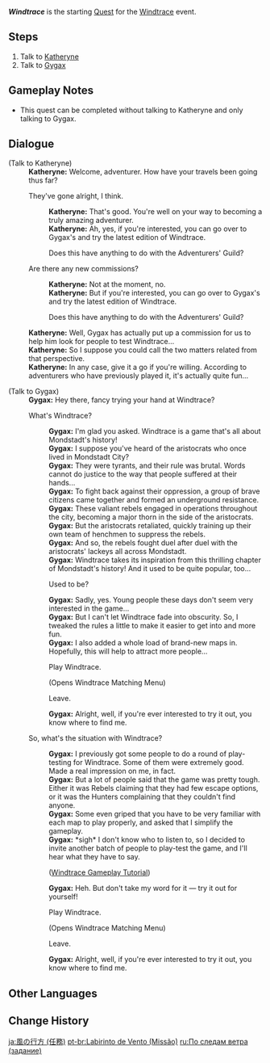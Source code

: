 {{About|Quest|the [[event]]|Windtrace}}
{{Quest Infobox
|id            = 70660
|title         = Windtrace
|image         = <!-- Event Quest Windtrace 2022-01-13.png -->
|type          = World
|region        = Mondstadt
|area          = Starfell Valley
|subarea       = Mondstadt City
|event_name    = Windtrace/2022-01-13
|event_label   = Windtrace
|requirement   = Reach [[Adventure Rank]] 20
|startLocation = [[Mondstadt City|Mondstadt]], [[Mondstadt]]
|rewards       = Mora*10,000;Adventurer's Experience*4
|otherRewards  = 
* Unlocks the [[Windtrace/2022-01-13|Windtrace]] event.
|characters    = Gygax; Katheryne (Mondstadt); Paimon; Traveler
}}
'''''Windtrace''''' is the starting [[Quest]] for the [[Windtrace/2022-01-13|Windtrace]] event.

==Steps==
# Talk to [[Katheryne]]
# Talk to [[Gygax]]

==Gameplay Notes==
* This quest can be completed without talking to Katheryne and only talking to Gygax.

==Dialogue==
{{Quest Description|[[Gygax]] from Mondstadt seems to be trying to drum up some interest in a certain game...}}
{{Dialogue Start}}
;(Talk to Katheryne)
:'''Katheryne:''' Welcome, adventurer. How have your travels been going thus far?
:{{DIcon}} They've gone alright, I think.
::'''Katheryne:''' That's good. You're well on your way to becoming a truly amazing adventurer.
::'''Katheryne:''' Ah, yes, if you're interested, you can go over to Gygax's and try the latest edition of Windtrace.
::{{DIcon}} Does this have anything to do with the Adventurers' Guild?
:{{DIcon}} Are there any new commissions?
::'''Katheryne:''' Not at the moment, no.
::'''Katheryne:''' But if you're interested, you can go over to Gygax's and try the latest edition of Windtrace.
::{{DIcon}} Does this have anything to do with the Adventurers' Guild?
:'''Katheryne:''' Well, Gygax has actually put up a commission for us to help him look for people to test Windtrace...
:'''Katheryne:''' So I suppose you could call the two matters related from that perspective.
:'''Katheryne:''' In any case, give it a go if you're willing. According to adventurers who have previously played it, it's actually quite fun...

;(Talk to Gygax)
:'''Gygax:''' Hey there, fancy trying your hand at Windtrace?
:{{DIcon}} What's Windtrace?
::'''Gygax:''' I'm glad you asked. Windtrace is a game that's all about Mondstadt's history!
::'''Gygax:''' I suppose you've heard of the aristocrats who once lived in Mondstadt City?
::'''Gygax:''' They were tyrants, and their rule was brutal. Words cannot do justice to the way that people suffered at their hands...
::'''Gygax:''' To fight back against their oppression, a group of brave citizens came together and formed an underground resistance.
::'''Gygax:''' These valiant rebels engaged in operations throughout the city, becoming a major thorn in the side of the aristocrats.
::'''Gygax:''' But the aristocrats retaliated, quickly training up their own team of henchmen to suppress the rebels.
::'''Gygax:''' And so, the rebels fought duel after duel with the aristocrats' lackeys all across Mondstadt.
::'''Gygax:''' Windtrace takes its inspiration from this thrilling chapter of Mondstadt's history! And it used to be quite popular, too...
::{{DIcon}} Used to be?
::'''Gygax:''' Sadly, yes. Young people these days don't seem very interested in the game...
::'''Gygax:''' But I can't let Windtrace fade into obscurity. So, I tweaked the rules a little to make it easier to get into and more fun.
::'''Gygax:''' I also added a whole load of brand-new maps in. Hopefully, this will help to attract more people...
::{{DIcon}} Play Windtrace.
::;(Opens Windtrace Matching Menu)
::{{DIcon}} Leave.
::'''Gygax:''' Alright, well, if you're ever interested to try it out, you know where to find me.
:{{DIcon}}  So, what's the situation with Windtrace?
::'''Gygax:''' I previously got some people to do a round of play-testing for Windtrace. Some of them were extremely good. Made a real impression on me, in fact.
::'''Gygax:''' But a lot of people said that the game was pretty tough. Either it was Rebels claiming that they had few escape options, or it was the Hunters complaining that they couldn't find anyone.
::'''Gygax:''' Some even griped that you have to be very familiar with each map to play properly, and asked that I simplify the gameplay.
::'''Gygax:''' *sigh* I don't know who to listen to, so I decided to invite another batch of people to play-test the game, and I'll hear what they have to say.
::;([[Windtrace/2021-05-14#Tutorial|Windtrace Gameplay Tutorial]])
::'''Gygax:''' Heh. But don't take my word for it &mdash; try it out for yourself!
::{{DIcon}} Play Windtrace.
::;(Opens Windtrace Matching Menu)
::{{DIcon}} Leave.
::'''Gygax:''' Alright, well, if you're ever interested to try it out, you know where to find me.
{{Dialogue End}}

==Other Languages==
{{Other Languages|Transclude=Windtrace
|tr      = {nil}
|it      = {nil}
}}

==Change History==
{{Change History|2.4}}

[[ja:風の行方 (任務)]]
[[pt-br:Labirinto de Vento (Missão)]]
[[ru:По следам ветра (задание)]]